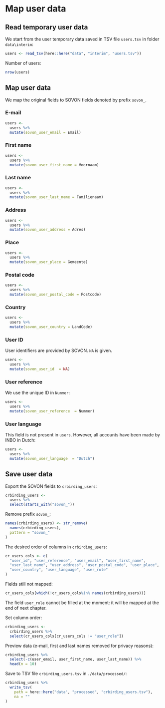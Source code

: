 # Map user data

## Read temporary user data

We start from the user temporary data saved in TSV file `users.tsv` in folder `data\interim`:

```r
users <- read_tsv(here::here("data", "interim", "users.tsv"))
```

Number of users:

```r
nrow(users)
```

## Map user data

We map the original fields to SOVON fields denoted by prefix `sovon_`.

### E-mail

```r
users <- 
  users %>%
  mutate(sovon_user_email = Email)
```

### First name

```r
users <- 
  users %>%
  mutate(sovon_user_first_name = Voornaam)
```

### Last name

```r
users <- 
  users %>%
  mutate(sovon_user_last_name = Familienaam)
```

### Address

```r
users <- 
  users %>%
  mutate(sovon_user_address = Adres)
```

### Place

```r
users <- 
  users %>%
  mutate(sovon_user_place = Gemeente)
```

### Postal code

```r
users <- 
  users %>%
  mutate(sovon_user_postal_code = Postcode)
```

### Country

```r
users <- 
  users %>%
  mutate(sovon_user_country = LandCode)
```

### User ID

User identifiers are provided by SOVON. `NA` is given.

```r
users <- 
  users %>%
  mutate(sovon_user_id  = NA)
```

### User reference

We use the unique ID in `Nummer`:

```r
users <- 
  users %>%
  mutate(sovon_user_reference  = Nummer)
```

### User language

This field is not present in `users`. However, all accounts have been made by INBO in Dutch:

```r
users <- 
  users %>%
  mutate(sovon_user_language  = "Dutch")
```

## Save user data

Export the SOVON fields to `crbirding_users`:

```r
crbirding_users <- 
  users %>%
  select(starts_with("sovon_"))
```

Remove prefix `sovon_`:

```r
names(crbirding_users) <- str_remove(
  names(crbirding_users), 
  pattern = "sovon_"
)
```

The desired order of columns in `crbirding_users`:

```r
cr_users_cols <- c(
  "user_id", "user_reference", "user_email", "user_first_name",
  "user_last_name", "user_address", "user_postal_code", "user_place",
  "user_country", "user_language", "user_role"
)
```

Fields still not mapped:

```r
cr_users_cols[which(!cr_users_cols%in% names(crbirding_users))]
```

The field `user_role` cannot be filled at the moment: it will be mapped at the end of next chapter.

Set column order:

```r
crbirding_users <-
  crbirding_users %>%
  select(cr_users_cols[cr_users_cols != "user_role"])
```

Preview data (e-mail, first and last names removed for privacy reasons):

```r
crbirding_users %>%
  select(-c(user_email, user_first_name, user_last_name)) %>%
  head(n = 10)
```

Save to TSV file `crbirding_users.tsv` in `./data/processed/`:

```r
crbirding_users %>%
  write_tsv(
    path = here::here("data", "processed", "crbirding_users.tsv"), 
    na = ""
)
```
